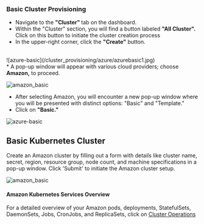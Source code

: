 ### Basic Cluster Provisioning

- Navigate to the <b>"Cluster" </b>tab on the dashboard.
- Within the "Cluster" section, you will find a button labeled <b>"All Cluster".</b> Click on this button to initiate the cluster creation process
- In the upper-right corner, click the <b>"Create"</b> button.
<br/> 
![azure-basic](/cluster_provisioning/azure/azurebasic1.jpg)
<br /> 
* A pop-up window will appear with various cloud providers; choose <b>Amazon,</b> to proceed.


![amazon_basic](/cluster_provisioning/amazon/amazonbasic2.jpg)

- After selecting Amazon, you will encounter a new pop-up window where you will be presented with  distinct options: "Basic" and "Template."
- Click on <b>"Basic."</b>

![azure-basic](/cluster_provisioning/amazon/template/amazontem1.png)

## Basic Kubernetes Cluster

Create an Amazon cluster by filling out a form with details like cluster name, secret, region, resource group, node count, and machine specifications in a pop-up window. Click 'Submit' to initiate the Amazon cluster setup.

![amazon_basic](/cluster_provisioning/amazon/amazonbasic4.png)



#### Amazon Kubernetes Services Overview

For a detailed overview of your Amazon pods, deployments, StatefulSets, DaemonSets, Jobs, CronJobs, and ReplicaSets, click on [Cluster Operations](/cluster_operations/introduction)
